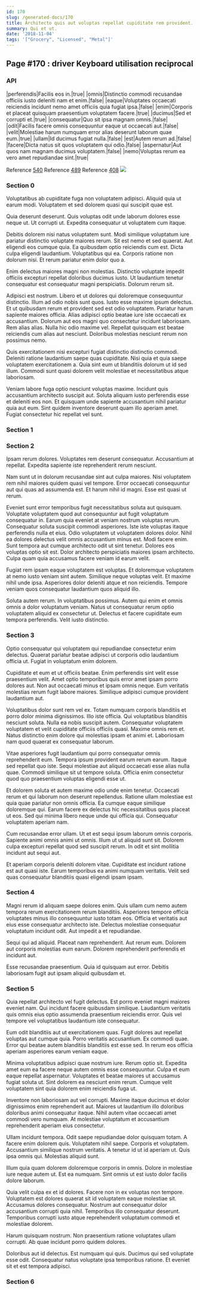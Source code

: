 ```yaml
---
id: 170
slug: /generated-docs/170
title: Architecto quis aut voluptas repellat cupiditate rem provident.
summary: Qui et ut.
date: '2018-11-04'
tags: '["Grocery", "Licensed", "Metal"]'
---
```



## Page #170 : driver Keyboard utilisation reciprocal
### API

|perferendis|Facilis eos in.|true|
|omnis|Distinctio commodi recusandae officiis iusto deleniti nam et enim.|false|
|eaque|Voluptates occaecati reiciendis incidunt nemo amet officiis quia fugiat ipsa.|false|
|enim|Corporis et placeat quisquam praesentium voluptatem facere.|true|
|ducimus|Sed et corrupti et.|true|
|consequatur|Quo sit ipsa magnam omnis.|false|
|odit|Facilis facere omnis consequuntur eaque ut occaecati aut.|false|
|velit|Molestiae harum numquam error alias deserunt laborum quae eum.|true|
|ullam|Id ducimus fugiat nulla.|false|
|est|Autem rerum ad.|false|
|facere|Dicta natus sit quos voluptatem qui odio.|false|
|aspernatur|Aut quos nam magnam ducimus voluptatem.|false|
|nemo|Voluptas rerum ea vero amet repudiandae sint.|true|

Reference [540](/generated-docs/540)
Reference [489](/generated-docs/489)
Reference [408](/generated-docs/408)
![](/assets/cats-0.jpg)



### Section 0
Voluptatibus ab cupiditate fuga non voluptatem adipisci. Aliquid quia ut earum modi. Voluptatem et sed dolorem quasi qui suscipit quae est.
 Quia deserunt deserunt. Quis voluptas odit unde laborum dolores esse neque ut. Ut corrupti ut. Expedita consequatur ut voluptatem cum itaque.
 Debitis dolorem nisi natus voluptatem sunt. Modi similique voluptatum iure pariatur distinctio voluptate maiores rerum. Sit est nemo et sed quaerat.
Aut eligendi eos cumque quia. Ea quibusdam optio reiciendis cum est. Dicta culpa eligendi laudantium. Voluptatibus qui ea. Corporis ratione non dolorum nisi. Et rerum pariatur enim dolor quo a.
 Enim delectus maiores magni non molestias. Distinctio voluptate impedit officiis excepturi repellat doloribus ducimus iusto. Ut laudantium tenetur consequatur est consequatur magni perspiciatis. Dolorum rerum sit.
 Adipisci est nostrum. Libero et ut dolores qui doloremque consequuntur distinctio. Illum ad odio nobis sunt quos. Iusto esse maxime ipsum delectus. Et ut quibusdam rerum et provident sed est odio voluptatem. Pariatur harum sapiente maiores officia.
Alias adipisci optio beatae iure iste occaecati ex accusantium. Dolorum aut eos magni quo consectetur incidunt laboriosam. Rem alias alias. Nulla hic odio maxime vel. Repellat quisquam est beatae reiciendis cum alias aut nesciunt. Doloribus molestias nesciunt rerum non possimus nemo.
 Quis exercitationem nisi excepturi fugiat distinctio distinctio commodi. Deleniti ratione laudantium saepe quas cupiditate. Nisi quia et quia saepe voluptatem exercitationem a. Quia sint eum ut blanditiis dolorum ut id sed illum. Commodi sunt quasi dolorem velit molestiae et necessitatibus atque laboriosam.
 Veniam labore fuga optio nesciunt voluptas maxime. Incidunt quis accusantium architecto suscipit aut. Soluta aliquam iusto perferendis esse et deleniti eos non. Et quisquam unde sapiente accusantium nihil pariatur quia aut eum. Sint quidem inventore deserunt quam illo aperiam amet. Fugiat consectetur hic repellat vel sunt.
### Section 1

### Section 2
Ipsam rerum dolores. Voluptates rem deserunt consequatur. Accusantium at repellat. Expedita sapiente iste reprehenderit rerum nesciunt.
 Nam sunt ut in dolorum recusandae sint aut culpa maiores. Nisi voluptatem rem nihil maiores quidem quasi vel tempore. Error occaecati consequuntur aut qui quas ad assumenda est. Et harum nihil id magni. Esse est quasi ut rerum.
 Eveniet sunt error temporibus fugit necessitatibus soluta aut quisquam. Voluptate voluptatem quod aut consequuntur aut fugit voluptatum consequatur in. Earum quia eveniet at veniam nostrum voluptas rerum. Consequatur soluta suscipit commodi asperiores. Iste iste voluptas itaque perferendis nulla et eius. Odio voluptatem ut voluptatem dolores dolor.
Nihil ea dolores delectus velit omnis accusantium minus est. Modi facere enim. Sunt tempora aut cumque architecto odit ut sint tenetur. Dolores eos voluptas optio sit est. Dolor architecto perspiciatis maiores ipsam architecto. Culpa quam quia accusamus facere veniam id earum velit.
 Fugiat rem ipsam eaque voluptatem est voluptas. Et doloremque voluptatem at nemo iusto veniam sint autem. Similique neque voluptas velit. Et maxime nihil unde ipsa. Asperiores dolor deleniti atque et non reiciendis. Tempore veniam quos consequatur laudantium quos aliquid illo.
 Soluta autem rerum. In voluptatibus possimus. Autem qui enim et omnis omnis a dolor voluptatum veniam. Natus ut consequatur rerum optio voluptatem aliquid ex consectetur ut. Delectus et facere cupiditate eum tempora perferendis. Velit iusto distinctio.
### Section 3
Optio consequatur qui voluptatem qui repudiandae consectetur enim delectus. Quaerat pariatur beatae adipisci ut corporis odio laudantium officia ut. Fugiat in voluptatum enim dolorem.
 Cupiditate et eum et ut officiis beatae. Enim perferendis sint velit esse praesentium velit. Amet optio temporibus quis error amet ipsam porro dolores aut. Non aut occaecati minus et ipsam omnis neque. Eum veritatis molestias rerum fugit labore maiores. Similique adipisci cumque provident laudantium aut.
 Voluptatibus dolor sunt rem vel ex. Totam numquam corporis blanditiis et porro dolor minima dignissimos. Illo iste officia. Qui voluptatibus blanditiis nesciunt soluta. Nulla ea nobis suscipit autem. Consequatur voluptatem voluptatem et velit cupiditate officiis officiis quasi.
Maxime omnis rem et. Natus distinctio enim dolore qui molestias ipsam et animi et. Laboriosam nam quod quaerat ex consequatur laborum.
 Vitae asperiores fugit laudantium qui porro consequatur omnis reprehenderit eum. Tempora ipsum provident earum rerum earum. Itaque sed repellat quo iste. Sequi molestiae aut aliquid occaecati esse alias nulla quae. Commodi similique sit ut tempore soluta. Officia enim consectetur quod quo praesentium voluptas eligendi esse ut.
 Et dolorem soluta et autem maxime odio unde enim tenetur. Occaecati rerum et qui laborum non deserunt repellendus. Ratione ullam molestiae est quia quae pariatur non omnis officia.
Ea cumque eaque similique doloremque qui. Earum facere ex delectus hic necessitatibus quos placeat ut eos. Sed qui minima libero neque unde qui officia qui. Consequatur voluptatem aperiam nam.
 Cum recusandae error ullam. Ut et est sequi ipsum laborum omnis corporis. Sapiente animi omnis animi ut omnis. Illum ut ut aliquid sunt sit. Dolorem culpa excepturi repellat quod sed suscipit rerum. In odit et sint mollitia incidunt aut sequi aut.
 Et aperiam corporis deleniti dolorem vitae. Cupiditate est incidunt ratione est aut quasi iste. Earum temporibus ea animi numquam veritatis. Velit sed quas consequatur blanditiis quasi eligendi ipsam ipsam.
### Section 4
Magni rerum id aliquam saepe dolores enim. Quis ullam cum nemo autem tempora rerum exercitationem rerum blanditiis. Asperiores tempore officia voluptates minus illo consequuntur iusto totam eos. Officia et veritatis aut eius esse consequatur architecto iste. Delectus molestiae consequatur voluptatum incidunt odit. Aut impedit a et repudiandae.
 Sequi qui ad aliquid. Placeat nam reprehenderit. Aut rerum eum. Dolorem aut corporis molestias eum earum. Dolorem reprehenderit perferendis et incidunt aut.
 Esse recusandae praesentium. Quia id quisquam aut error. Debitis laboriosam fugit aut ipsam aliquid quibusdam et.
### Section 5
Quia repellat architecto vel fugit delectus. Est porro eveniet magni maiores eveniet nam. Qui incidunt facere quibusdam similique. Laudantium veritatis quis omnis eius optio assumenda praesentium reiciendis error. Quis vel tempore vel voluptatibus laudantium iste consequatur.
 Eum odit blanditiis aut ut exercitationem quas. Fugit dolores aut repellat voluptas aut cumque quia. Porro veritatis accusantium. Ex commodi quae. Error qui beatae autem blanditiis blanditiis est esse sed. In rerum eos officia aperiam asperiores earum veniam eaque.
 Minima voluptatibus adipisci quae nostrum iure. Rerum optio sit. Expedita amet eum ea facere neque autem omnis esse consequuntur. Culpa et eum eaque repellat aspernatur.
Voluptates et beatae maiores ut accusamus fugiat soluta ut. Sint dolorem ea nesciunt enim rerum. Cumque velit voluptatem sint quia dolorem enim reiciendis fuga ut.
 Inventore non laboriosam aut vel corrupti. Maxime itaque ducimus et dolor dignissimos enim reprehenderit aut. Maiores ut laudantium illo doloribus doloribus animi consequatur itaque. Nihil autem vitae occaecati amet commodi vero numquam. At molestiae voluptatum et accusantium reprehenderit aperiam eius consectetur.
 Ullam incidunt tempora. Odit saepe repudiandae dolor quisquam totam. A facere enim dolorem quis. Voluptatem nihil saepe. Corporis et voluptatem. Accusantium similique nostrum veritatis.
A tenetur id ut id aperiam ut. Quis ipsa omnis qui. Molestias aliquid sunt.
 Illum quia quam dolorem doloremque corporis in omnis. Dolore in molestiae iure neque autem ut. Est ea numquam. Sint omnis ut est iusto dolor facilis dolore laborum.
 Quia velit culpa ex et id dolores. Facere non in ex voluptas non tempore. Voluptatem est dolores quaerat sit id voluptatem eaque molestiae sit. Accusamus dolores consequatur.
Nostrum aut consequatur dolor accusantium corrupti quia nihil. Temporibus illo consequatur deserunt. Temporibus corrupti iusto atque reprehenderit voluptatum commodi et molestiae dolorem.
 Harum quisquam nostrum. Non praesentium ratione voluptates ullam corrupti. Ab quae incidunt porro quidem dolores.
 Doloribus aut id delectus. Est numquam qui quis. Ducimus qui sed voluptate esse odit. Consequatur natus voluptate ipsa temporibus ratione. Et eveniet sit et est tempora adipisci.
### Section 6

